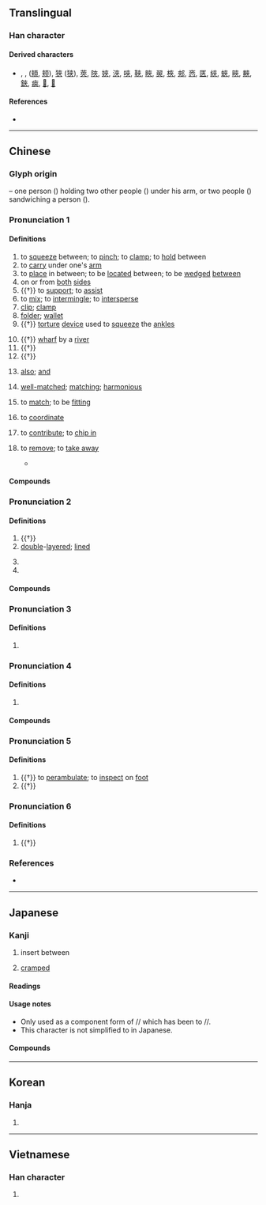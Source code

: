 {{also|夹|㚒|來}}
{{character info}}

==Translingual==
<!-- Note: Not simplified to 夹 in Japanese -->

===Han character===
{{Han char|rn=37|rad=大|as=04|sn=7|four=40038|canj=KOO|ids=⿻大从}}

====Derived characters====
* {{l|mul|俠}}, {{l|mul|挾}}, {{l|mul|頰}} ([[頬]], [[颊]]), [[狹]] ([[狭]]), [[莢]], [[陜]], [[㛍]], [[浹]], [[唊]], [[䩡]], [[䀹]], [[翜]], [[梜]], [[郟]], [[㤲]], [[匧]], [[綊]], [[蛺]], [[㽠]], [[䵌]], [[鋏]], [[㾜]], [[𠩘]], [[𤲍]]

====References====
* {{Han ref|kx=0250.100|dkj=05867|dj=0509.200|hdz=10529.180|uh=593E|ud=22846|bh=A7A8|bd=42920}}

----

==Chinese==
{{zh-forms|s=夹}}

===Glyph origin===
{{Han etym}}
{{liushu|ic}} – one person ({{zh-l|*大}}) holding two other people ({{zh-l|*人}}) under his arm, or two people ({{zh-l|*人}}) sandwiching a person ({{zh-l|*大}}).

===Pronunciation 1===
{{zh-pron
|m=夾
|m-s=
|c=gaap3,gap3,gip6,gep6,gaap3-2,gip6-2,gep6-2
|c_note=gaap3-2, gip6-2, gep6-2 - “clip; folder”
|c-t=
|g=
|h=pfs=kia̍p;gd=giab6
|j=
|md=
|mn=kap/ml,tw,sg:kiap/ml,tw,sg:giap/kah/xm,tp,kh,tn,tc,yl,mg:ngeh/xm,km:ngoeh/qz,lk,hc:goeh/zz:ngeeh/sx:gereh/xm,tw:nge̍h/qz:goe̍h/zz:nge̍eh
|mn_note=kap - literary; kiap/giap, kah - vernacular; ngeh/ngoeh/goeh/ngeeh/gereh - vernacular (“to clamp; clamp”); nge̍h/goe̍h/ngeeh/nge̍eh - vernacular (“to squeeze between”)
|mn-t=giab8/goih8
|mn-t_note=giab8 - literary; goih8 - vernacular
|w=
|x=
|mc=y
|oc=y
|cat=v,n,adv,c:a
}}

====Definitions====
{{zh-hanzi}}

# to [[squeeze]] between; to [[pinch]]; to [[clamp]]; to [[hold]] between
# to [[carry]] under one's [[arm]]
# to [[place]] in between; to be [[locate]]d between; to be [[wedge]]d [[between]]
# on or from [[both]] [[side]]s
# {{†}} to [[support]]; to [[assist]]
# to [[mix]]; to [[intermingle]]; to [[intersperse]]
# [[clip]]; [[clamp]]
# [[folder]]; [[wallet]]
# {{†}} [[torture]] [[device]] used to [[squeeze]] the [[ankle]]s
#: {{zh-syn|夾棍}}
# {{†}} [[wharf]] by a [[river]]
# {{†}} {{zh-short|夾室}}
# {{†}} {{zh-short|夾鐘}}
# {{lb|zh|Cantonese}} [[also]]; [[and]]
# {{lb|zh|Cantonese}} [[well-matched]]; [[matching]]; [[harmonious]]
#: {{zh-x|佢哋 兩 個 好 夾！|The two of them are '''well-matched'''!|C}}
# {{lb|zh|Cantonese}} to [[match]]; to be [[fitting]]
# {{lb|zh|Cantonese}} to [[coordinate]]
#: {{zh-x|你哋 夾 埋 整蠱 我！|You've been '''coordinating''' together to play a prank on me!|C}}
#: {{zh-co|夾 時間{gaan3}|to '''arrange''' for a meeting time|C}}
#: {{zh-co|夾 ba{e}nd{1}|to '''jam''' as a band|C}}
# {{lb|zh|Cantonese}} to [[contribute]]; to [[chip in]]
#: {{zh-x|我哋 幾個 夾錢 買 咗 份 禮物 畀 佢。|We all '''chipped in''' some money to buy a gift for her.|C}}
#: {{zh-x|一齊 夾 夾 條 數 點 做|Let's '''chip in''' [some ideas] on how to do this maths question|C}}
# {{lb|zh|Cantonese|figuratively}} to [[remove]]; to [[take away]]
#* {{zh-x|當然{jin4-2}，May 姐 會 覺{gok3}得，上次 你 班 友{jau5-2} 想 迫宮，點知 人數 唔 夠 就 失敗 咗，依家 就 用 大是大非 的 脫歐 事件 夾{gep6} 佢 走，可惡 也。|Of course, [Theresa] May would think that it is something abominable, when last time these folks tried to force her to resign, which failed somehow because of not enough people [supporting], and this time they're trying to '''remove''' her [from her position as Prime Minister] using the controversial Brexit topic as a reason.|C|ref='''2019-04-12''', {{lang|zh|冇事嘅}}, [https://www.am730.com.hk/column/新聞/冇事嘅/255319 AM730]}}

====Compounds====
{{zh-der|夾攻|夾克|內外夾攻|夾岸|夾板|夾被摩痛|夾道歡迎|夾具|夾腦風|三夾板|夾棍|夾層屋|夾纈|夾室|夾和|夾腦|夾屁股|夾布子|夾注|報夾|夾輔|夾注號|夾肝|左右夾攻|二夾脖子|夾剪艙|夾路|夾單|夾背心子|夾心餅乾|夾彩塑|夾角|夾著尾巴|夾縫|夾磨|夾界|夾殺|夾槍帶棒|夾板船|夾杖|夾擊|夾帶|夾帳|夾層|夾子|夾壁|夾七夾八|夾緊|夾雜|剪票夾|夾道|夾剪|夾餡兒|打夾帳|火夾|檔案夾|欺瞞夾帳|活頁夾|皮夾兒|皮夾|皮夾子|書夾|領帶夾|竹夾膝|髮夾|首尾夾攻|胡桃夾子|萬字夾|夾河|河夾|爆夾|食夾棍|多謝夾盛惠|夾萬|夾錢|夾份}}

===Pronunciation 2===
{{zh-pron
|m=jiá
|c=gaap3
|mn-t=goih4
|cat=a
}}

====Definitions====
{{zh-hanzi}}

# {{†}} {{zh-alt-form|鋏|[[hilt]] of a [[sword]]}}
# [[double]]-[[layered]]; [[lined]]
#: {{zh-alt-inline|袷|裌}}
# {{zh-alt-form|袷|[[lined]] [[garment]]}}
# {{surname|zh}}

====Compounds====
{{zh-der|夾襖|夾被|夾衣|夾袍}}

===Pronunciation 3===
{{zh-pron
|m=gā,jiá,1nb=standard in Mainland,2nb=standard in Taiwan
|c=gaap3,gaak3
|mn-t=goih8
|cat=
}}

====Definitions====
{{zh-hanzi}}

# {{zh-only|夾肢窩}}

===Pronunciation 4===
{{zh-pron
|m=jiā,jiá,jià,1nb=standard in Mainland,2nb=standard in Taiwan,3nb=variant in Taiwan
|c=gaap3
|cat=
}}

====Definitions====
{{zh-hanzi}}

# {{zh-only|夾竹桃||夾生}}

====Compounds====
{{zh-der|夾竹桃|夾生|夾生飯|做夾生飯|煮夾生飯}}

===Pronunciation 5===
{{zh-pron
|m=xié
|c=hip3
|cat=v
}}

====Definitions====
{{zh-hanzi}}

# {{†}} to [[perambulate]]; to [[inspect]] on [[foot]]
# {{†}} {{zh-alt-form|挾|to [[seize]]}}

===Pronunciation 6===
{{zh-pron
|m=xiá
|cat=a
}}

====Definitions====
{{zh-hanzi}}

# {{†}} {{zh-alt-form|狹|[[narrow]]}}

===References===
* {{thcwd|3039}}

{{zh-cat|Elementary}}

----

==Japanese==

===Kanji===
{{ja-kanji|grade=|rs=大04}}

# insert between
#: {{syn|ja|挟}}
# [[cramped]]
#: {{syn|ja|狭}}

====Readings====
{{ja-readings
|goon=きょう<けふ
|kanon=こう<かふ
|kun=あわせ-<あはせ-, はさ-む, わきばさ-む
}}

====Usage notes====
* Only used as a component form of {{l|ja|挾}}/{{l|ja|狹}}/{{l|ja|峽}} which has been {{w|Shinjitai|simplified}} to {{l|ja|挟}}/{{l|ja|狭}}/{{l|ja|峡}}.
* This character is not simplified to {{l|ja|夹}} in Japanese.

====Compounds====
{{col2-u|ja
|{{ja-r|夾%衣|きょう%い}}
|{{ja-r|夾%客|きょう%かく}}
|{{ja-r|夾%角|きょう%かく}}
|{{ja-r|夾%撃|きょう%げき}} ({{ja-r|挟%撃|きょう%げき|rom=-}})
|{{ja-r|夾%纈|きょう%けち|rom=-}}, {{ja-r|夾%結|きょう%けち}}
|{{ja-r|夾%攻|きょう%こう}} ({{ja-r|挟%攻|きょう%こう|rom=-}})
|{{ja-r|夾%雑|きょう%ざつ}}
|{{ja-r|夾%笇|きょう%さん|rom=-}}, {{ja-r|夾%算|きょう%さん}}
|{{ja-r|夾%侍|きょう%じ}} ({{ja-r|挟%侍|きょう%じ|rom=-}})
|{{ja-r|夾%鐘|きょう%しょう|rom=-}}, {{ja-r|夾%鍾|きょう%しょう}}
|{{ja-r|夾%帯|きょう%たい}}
|{{ja-r|夾%炭%層|きょう%たん%そう}}
|{{ja-r|夾%竹%桃|きょう%ちく%とう}}
|{{ja-r|夾%紵|きょう%ちょ|rom=-}}, {{ja-r|夾%貯|きょう%ちょ}} ({{ja-r|挟%紵|きょう%ちょ|rom=-}})
|{{ja-r|夾%輔|きょう%ほ}} ({{ja-r|挟%輔|きょう%ほ|rom=-}})
|{{ja-r|夾%翼|きょう%よく}}
|{{ja-r|夾%立|きょう%りつ}}
|{{ja-r|剣%夾|けん%きょう}} ({{ja-r|剣%鋏|けん%きょう|rom=-}})
}}

----

==Korean==

===Hanja===
{{ko-hanja|hangeul=협|rv=hyeop|mr=hyŏp}}

# {{rfdef|ko|sort=大04}}

----

==Vietnamese==

===Han character===
{{vi-readings|reading=giáp, xáp, ghép, kép|rs=大04}}

# {{rfdef|vi|sort=大04}}